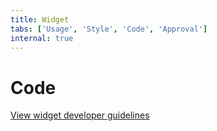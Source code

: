 ```yaml
---
title: Widget
tabs: ['Usage', 'Style', 'Code', 'Approval']
internal: true
---
```


# Code

[View widget developer guidelines](https://test.cloud.ibm.com/docs/developing/get-coding/console-sdk?topic=onboarding-step1-build#step1-build)
